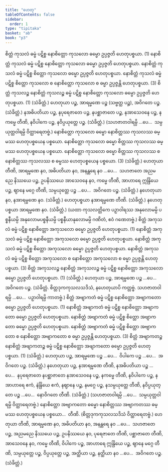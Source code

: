 ```yaml
---
title: "ဟေတု"
tableOfContents: false
sidebar:
  order: 1
type: "tipitaka"
basket: "ab"
book: "p3"
---
```



<DynamicBreadcrumb />

<Division number="9" book="p3" e="ch" v="39" p="396">

<Paragraph number="2031" book="p3">
စိတ္တံ ကုသလံ ဓမ္မံ ပဋိစ္စ နောစိတ္တော ကုသလော ဓမ္မော ဥပ္ပဇ္ဇတိ ဟေတုပစ္စယာ. (1)
</Paragraph>

<Paragraph number="2032" book="p3">
နောစိတ္တံ ကုသလံ ဓမ္မံ ပဋိစ္စ နောစိတ္တော ကုသလော ဓမ္မော ဥပ္ပဇ္ဇတိ ဟေတုပစ္စယာ. နောစိတ္တံ ကုသလံ ဓမ္မံ ပဋိစ္စ စိတ္တော ကုသလော ဓမ္မော ဥပ္ပဇ္ဇတိ ဟေတုပစ္စယာ. နောစိတ္တံ ကုသလံ ဓမ္မံ ပဋိစ္စ စိတ္တော ကုသလော စ နောစိတ္တော ကုသလော စ ဓမ္မာ ဥပ္ပဇ္ဇန္တိ ဟေတုပစ္စယာ. (3)
</Paragraph>

<Paragraph number="2033" book="p3">
စိတ္တံ ကုသလဉ္စ နောစိတ္တံ ကုသလဉ္စ ဓမ္မံ ပဋိစ္စ နောစိတ္တော ကုသလော ဓမ္မော ဥပ္ပဇ္ဇတိ ဟေတုပစ္စယာ. (1) (သံခိတ္တံ.)
</Paragraph>

</Division>
<Division number="10" book="p3" e="ch" v="39" p="397">

<Paragraph number="2034" book="p3">
ဟေတုယာ ပဉ္စ, အာရမ္မဏေ ပဉ္စ (သဗ္ဗတ္ထ ပဉ္စ), အဝိဂတေ ပဉ္စ. (သံခိတ္တံ.)
</Paragraph>

<Paragraph number="2035" book="p3">
နအဓိပတိယာ ပဉ္စ, နပုရေဇာတေ ပဉ္စ, နပစ္ဆာဇာတေ ပဉ္စ, နအာသေဝနေ ပဉ္စ, နကမ္မေ တီဏိ, နဝိပါကေ ပဉ္စ, နဝိပ္ပယုတ္တေ ပဉ္စ. (သံခိတ္တံ.)
</Paragraph>

<Paragraph number="2036" book="p3">
(သဟဇာတဝါရမ္ပိ …ပေ…  သမ္ပယုတ္တဝါရမ္ပိ ဝိတ္ထာရေတဗ္ဗံ.)
</Paragraph>

</Division>
<Division number="11" book="p3" e="ch" v="39" p="397">

<Paragraph number="2037" book="p3">
နောစိတ္တော ကုသလော ဓမ္မော နောစိတ္တဿ ကုသလဿ ဓမ္မဿ ဟေတုပစ္စယေန ပစ္စယော. နောစိတ္တော ကုသလော ဓမ္မော စိတ္တဿ ကုသလဿ ဓမ္မဿ ဟေတုပစ္စယေန ပစ္စယော. နောစိတ္တော ကုသလော ဓမ္မော စိတ္တဿ ကုသလဿ စ နောစိတ္တဿ ကုသလဿ စ ဓမ္မဿ ဟေတုပစ္စယေန ပစ္စယော. (3) (သံခိတ္တံ.)
</Paragraph>

</Division>
<Division number="12" book="p3" e="ch" v="39" p="397">

<Paragraph number="2038" book="p3">
ဟေတုယာ တီဏိ, အာရမ္မဏေ နဝ, အဓိပတိယာ နဝ, အနန္တရေ နဝ …ပေ…  သဟဇာတေ အညမညေ နိဿယေ ပဉ္စ, ဥပနိဿယေ အာသေဝနေ နဝ, ကမ္မေ တီဏိ, အာဟာရေ ဣန္ဒြိယေ ပဉ္စ, ဈာနေ မဂ္ဂေ တီဏိ, သမ္ပယုတ္တေ ပဉ္စ …ပေ…  အဝိဂတေ ပဉ္စ. (သံခိတ္တံ.)
</Paragraph>

<Paragraph number="2039" book="p3">
နဟေတုယာ နဝ, နအာရမ္မဏေ နဝ. (သံခိတ္တံ.)
</Paragraph>

<Paragraph number="2040" book="p3">
ဟေတုပစ္စယာ နအာရမ္မဏေ တီဏိ. (သံခိတ္တံ.)
</Paragraph>

<Paragraph number="2041" book="p3">
နဟေတုပစ္စယာ အာရမ္မဏေ နဝ. (သံခိတ္တံ.)
</Paragraph>

<Paragraph number="2042" book="p3">
(ယထာ ကုသလတ္တိကေ ပဉှာဝါရဿ အနုလောမမ္ပိ ပစ္စနီယမ္ပိ အနုလောမပစ္စနီယမ္ပိ ပစ္စနီယာနုလောမမ္ပိ ဂဏိတံ, ဧဝံ ဂဏေတဗ္ဗံ.)
</Paragraph>

</Division>
<Division number="13" book="p3" e="ch" v="39" p="397">

<Paragraph number="2043" book="p3">
စိတ္တံ အကုသလံ ဓမ္မံ ပဋိစ္စ နောစိတ္တော အကုသလော ဓမ္မော ဥပ္ပဇ္ဇတိ ဟေတုပစ္စယာ. (1)
</Paragraph>

<Paragraph number="2044" book="p3">
နောစိတ္တံ အကုသလံ ဓမ္မံ ပဋိစ္စ နောစိတ္တော အကုသလော ဓမ္မော ဥပ္ပဇ္ဇတိ ဟေတုပစ္စယာ. နောစိတ္တံ အကုသလံ ဓမ္မံ ပဋိစ္စ စိတ္တော အကုသလော ဓမ္မော ဥပ္ပဇ္ဇတိ ဟေတုပစ္စယာ. နောစိတ္တံ အကုသလံ ဓမ္မံ ပဋိစ္စ စိတ္တော အကုသလော စ နောစိတ္တော အကုသလော စ ဓမ္မာ ဥပ္ပဇ္ဇန္တိ ဟေတုပစ္စယာ. (3)
</Paragraph>

<Paragraph number="2045" book="p3">
စိတ္တံ အကုသလဉ္စ နောစိတ္တံ အကုသလဉ္စ ဓမ္မံ ပဋိစ္စ နောစိတ္တော အကုသလော ဓမ္မော ဥပ္ပဇ္ဇတိ ဟေတုပစ္စယာ. (1) (သံခိတ္တံ.)
</Paragraph>

</Division>
<Division number="14" book="p3" e="ch" v="39" p="398">

<Paragraph number="2046" book="p3">
ဟေတုယာ ပဉ္စ, အာရမ္မဏေ ပဉ္စ …ပေ…  အဝိဂတေ ပဉ္စ. (သံခိတ္တံ. စိတ္တဒုကကုသလသဒိသံ, နဟေတုယာပိ ကတ္တဗ္ဗံ. သဟဇာတဝါရမ္ပိ …ပေ…  ပဉှာဝါရမ္ပိ ကာတဗ္ဗံ.)
</Paragraph>

</Division>
<Division number="15" book="p3" e="ch" v="39" p="398">

<Paragraph number="2047" book="p3">
စိတ္တံ အဗျာကတံ ဓမ္မံ ပဋိစ္စ နောစိတ္တော အဗျာကတော ဓမ္မော ဥပ္ပဇ္ဇတိ ဟေတုပစ္စယာ. (1)
</Paragraph>

<Paragraph number="2048" book="p3">
နောစိတ္တံ အဗျာကတံ ဓမ္မံ ပဋိစ္စ နောစိတ္တော အဗျာကတော ဓမ္မော ဥပ္ပဇ္ဇတိ ဟေတုပစ္စယာ. နောစိတ္တံ အဗျာကတံ ဓမ္မံ ပဋိစ္စ စိတ္တော အဗျာကတော ဓမ္မော ဥပ္ပဇ္ဇတိ ဟေတုပစ္စယာ. နောစိတ္တံ အဗျာကတံ ဓမ္မံ ပဋိစ္စ စိတ္တော အဗျာကတော စ နောစိတ္တော အဗျာကတော စ ဓမ္မာ ဥပ္ပဇ္ဇန္တိ ဟေတုပစ္စယာ. (3)
</Paragraph>

<Paragraph number="2049" book="p3">
စိတ္တံ အဗျာကတဉ္စ နောစိတ္တံ အဗျာကတဉ္စ ဓမ္မံ ပဋိစ္စ နောစိတ္တော အဗျာကတော ဓမ္မော ဥပ္ပဇ္ဇတိ ဟေတုပစ္စယာ. (1) (သံခိတ္တံ.)
</Paragraph>

</Division>
<Division number="16" book="p3" e="ch" v="39" p="398">

<Paragraph number="2050" book="p3">
ဟေတုယာ ပဉ္စ, အာရမ္မဏေ ပဉ္စ …ပေ…  ဝိပါကေ ပဉ္စ …ပေ…  အဝိဂတေ ပဉ္စ. (သံခိတ္တံ.)
</Paragraph>

<Paragraph number="2051" book="p3">
နဟေတုယာ ပဉ္စ, နအာရမ္မဏေ တီဏိ, နအဓိပတိယာ ပဉ္စ …ပေ…  နပုရေဇာတေ နပစ္ဆာဇာတေ နအာသေဝနေ ပဉ္စ, နကမ္မေ တီဏိ, နဝိပါကေ ပဉ္စ, နအာဟာရေ ဧကံ, နဲန္ဒြိယေ ဧကံ, နဈာနေ ပဉ္စ, နမဂ္ဂေ ပဉ္စ, နသမ္ပယုတ္တေ တီဏိ, နဝိပ္ပယုတ္တေ ပဉ္စ …ပေ…  နောဝိဂတေ တီဏိ. (သံခိတ္တံ.)
</Paragraph>

<Paragraph number="2052" book="p3">
(သဟဇာတဝါရမ္ပိ …ပေ…  သမ္ပယုတ္တဝါရမ္ပိ ဝိတ္ထာရေတဗ္ဗံ.)
</Paragraph>

</Division>
<Division number="17" book="p3" e="ch" v="39" p="398">

<Paragraph number="2053" book="p3">
နောစိတ္တော အဗျာကတော ဓမ္မော နောစိတ္တဿ အဗျာကတဿ ဓမ္မဿ ဟေတုပစ္စယေန ပစ္စယော…  တီဏိ. (စိတ္တဒုကကုသလသဒိသံ ဝိတ္ထာရေတဗ္ဗံ.)
</Paragraph>

</Division>
<Division number="18" book="p3" e="ch" v="39" p="398">

<Paragraph number="2054" book="p3">
ဟေတုယာ တီဏိ, အာရမ္မဏေ နဝ, အဓိပတိယာ နဝ, အနန္တရေ နဝ …ပေ…  သဟဇာတေ ပဉ္စ, အညမညေ နိဿယေ ပဉ္စ, ဥပနိဿယေ နဝ, ပုရေဇာတေ တီဏိ, ပစ္ဆာဇာတေ တီဏိ, အာသေဝနေ နဝ, ကမ္မေ တီဏိ, ဝိပါကေ ပဉ္စ, အာဟာရေ ဣန္ဒြိယေ ပဉ္စ, ဈာနေ မဂ္ဂေ တီဏိ, သမ္ပယုတ္တေ ပဉ္စ, ဝိပ္ပယုတ္တေ ပဉ္စ, အတ္ထိယာ ပဉ္စ, နတ္ထိယာ နဝ …ပေ…  အဝိဂတေ ပဉ္စ. (သံခိတ္တံ.)
</Paragraph>
</Division>